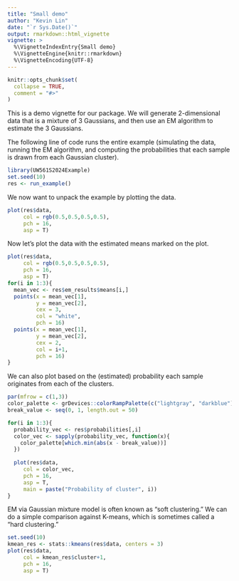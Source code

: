 ```yaml
---
title: "Small demo"
author: "Kevin Lin"
date: "`r Sys.Date()`"
output: rmarkdown::html_vignette
vignette: >
  %\VignetteIndexEntry{Small demo}
  %\VignetteEngine{knitr::rmarkdown}
  %\VignetteEncoding{UTF-8}
---
```


```r
knitr::opts_chunk$set(
  collapse = TRUE,
  comment = "#>"
)
```

This is a demo vignette for our package. We will generate 2-dimensional data that is a mixture of 3 Gaussians, and then use an EM algorithm to estimate the 3 Gaussians.

The following line of code runs the entire example (simulating the data, running the EM algorithm, and computing the probabilities that each sample is drawn from each Gaussian cluster).

```r
library(UW561S2024Example)
set.seed(10)
res <- run_example()
```

We now want to unpack the example by plotting the data.

```r
plot(res$data, 
     col = rgb(0.5,0.5,0.5,0.5),
     pch = 16, 
     asp = T)
```

Now let's plot the data with the estimated means marked on the plot.

```r
plot(res$data, 
     col = rgb(0.5,0.5,0.5,0.5),
     pch = 16, 
     asp = T)
for(i in 1:3){
  mean_vec <- res$em_results$means[i,]
  points(x = mean_vec[1], 
         y = mean_vec[2], 
         cex = 3,
         col = "white", 
         pch = 16)
  points(x = mean_vec[1], 
         y = mean_vec[2], 
         cex = 2,
         col = i+1, 
         pch = 16)
}

```
We can also plot based on the (estimated) probability each sample originates from each of the clusters.

```r
par(mfrow = c(1,3))
color_palette <- grDevices::colorRampPalette(c("lightgray", "darkblue"))(50)
break_value <- seq(0, 1, length.out = 50)

for(i in 1:3){
  probability_vec <- res$probabilities[,i]
  color_vec <- sapply(probability_vec, function(x){
    color_palette[which.min(abs(x - break_value))]
  })
  
  plot(res$data, 
     col = color_vec,
     pch = 16, 
     asp = T,
     main = paste("Probability of cluster", i))
}
```

EM via Gaussian mixture model is often known as "soft clustering." We can do a simple comparison against K-means, which is sometimes called a "hard clustering." 

```r
set.seed(10)
kmean_res <- stats::kmeans(res$data, centers = 3)
plot(res$data, 
     col = kmean_res$cluster+1,
     pch = 16, 
     asp = T)
```



